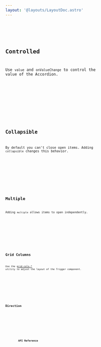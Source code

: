 ```yaml
---
layout: '@layouts/LayoutDoc.astro'
---
```








<Preview client:load>
	<Fragment slot="preview">
		<Default client:visible />
	</Fragment>
	<Fragment slot="code">
		<Code code={DefaultRaw} lang="tsx" />
	</Fragment>
</Preview>

## Controlled

Use `value` and `onValueChange` to control the value of the Accordion.

<Preview client:load>
	<Fragment slot="preview">
		<Controlled client:visible />
	</Fragment>
	<Fragment slot="code">
		<Code code={ControlledRaw} lang="tsx" />
	</Fragment>
</Preview>

## Collapsible

By default you can't close open items. Adding `collapsible` changes this behavior.

<Preview client:load>
	<Fragment slot="preview">
		<Collapsible client:visible />
	</Fragment>
	<Fragment slot="code">
		<Code code={CollapsibleRaw} lang="tsx" />
	</Fragment>
</Preview>

## Multiple

Adding `multiple` allows items to open independently.

<Preview client:load>
	<Fragment slot="preview">
		<Multiple client:visible />
	</Fragment>
	<Fragment slot="code">
		<Code code={MultipleRaw} lang="tsx" />
	</Fragment>
</Preview>

## Grid Columns

Use the [grid-cols-\*](https://tailwindcss.com/docs/grid-template-columns) utility to adjust the layout of the Trigger component.

<Preview client:load>
	<Fragment slot="preview">
		<Columns client:visible />
	</Fragment>
	<Fragment slot="code">
		<Code code={ColumnsRaw} lang="tsx" />
	</Fragment>
</Preview>

## Direction

<Preview client:load>
	<Fragment slot="preview">
		<Dir client:visible />
	</Fragment>
	<Fragment slot="code">
		<Code code={DirRaw} lang="tsx" />
	</Fragment>
</Preview>

## API Reference

<ApiTable />
